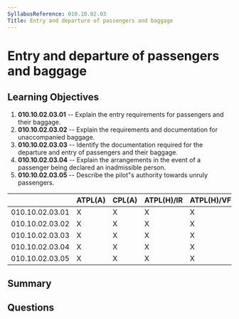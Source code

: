 ```yaml
---
SyllabusReference: 010.10.02.03
Title: Entry and departure of passengers and baggage
---
```


# Entry and departure of passengers and baggage

## Learning Objectives

1.  **010.10.02.03.01** -- Explain the entry requirements for passengers and
    their baggage.
2.  **010.10.02.03.02** -- Explain the requirements and documentation for
    unaccompanied baggage.
3.  **010.10.02.03.03** -- Identify the documentation required for the departure
    and entry of passengers and their baggage.
4.  **010.10.02.03.04** -- Explain the arrangements in the event of a passenger
    being declared an inadmissible person.
5.  **010.10.02.03.05** -- Describe the pilot"s authority towards unruly
    passengers.

|                 | ATPL(A) | CPL(A) | ATPL(H)/IR | ATPL(H)/VFR | CPL(H) | IR | CBIR(A) |
| --------------- | ------- | ------ | ---------- | ----------- | ------ | -- | ------- |
| 010.10.02.03.01 | X       | X      | X          | X           | X      |    |         |
| 010.10.02.03.02 | X       | X      | X          | X           | X      |    |         |
| 010.10.02.03.03 | X       | X      | X          | X           | X      |    |         |
| 010.10.02.03.04 | X       | X      | X          | X           | X      |    |         |
| 010.10.02.03.05 | X       | X      | X          | X           | X      |    |         |

## Summary

## Questions

